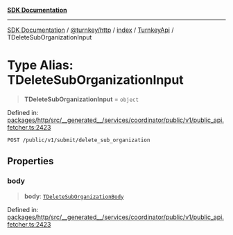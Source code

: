 [**SDK Documentation**](../../../../../../README.mdx)

***

[SDK Documentation](../../../../../../packages.mdx) / [@turnkey/http](../../../../README.mdx) / [index](../../../README.mdx) / [TurnkeyApi](../README.mdx) / TDeleteSubOrganizationInput

# Type Alias: TDeleteSubOrganizationInput

> **TDeleteSubOrganizationInput** = `object`

Defined in: [packages/http/src/\_\_generated\_\_/services/coordinator/public/v1/public\_api.fetcher.ts:2423](https://github.com/tkhq/sdk/blob/3a88af7d1d927c6022706911d6af0f92f1440e00/packages/http/src/__generated__/services/coordinator/public/v1/public_api.fetcher.ts#L2423)

`POST /public/v1/submit/delete_sub_organization`

## Properties

### body

> **body**: [`TDeleteSubOrganizationBody`](TDeleteSubOrganizationBody.mdx)

Defined in: [packages/http/src/\_\_generated\_\_/services/coordinator/public/v1/public\_api.fetcher.ts:2423](https://github.com/tkhq/sdk/blob/3a88af7d1d927c6022706911d6af0f92f1440e00/packages/http/src/__generated__/services/coordinator/public/v1/public_api.fetcher.ts#L2423)
